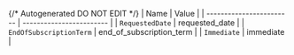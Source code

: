 {/* Autogenerated DO NOT EDIT  */}
| Name                     | Value                    |
| ------------------------ | ------------------------ |
| `RequestedDate`          | requested_date           |
| `EndOfSubscriptionTerm`  | end_of_subscription_term |
| `Immediate`              | immediate                |